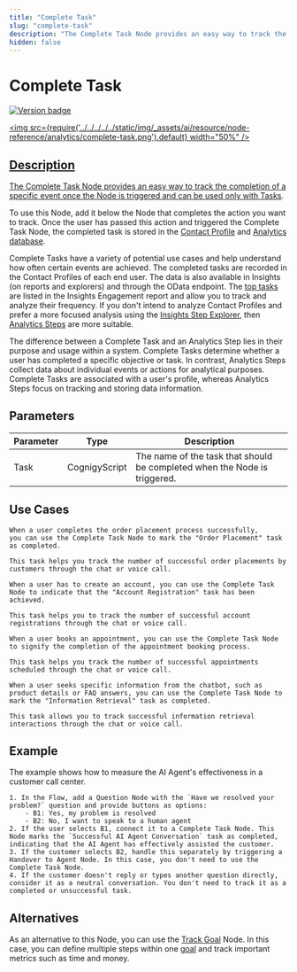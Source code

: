 ```yaml
---
title: "Complete Task"
slug: "complete-task"
description: "The Complete Task Node provides an easy way to track the completion of a specific event, once the Node is triggered."
hidden: false
---
```



# Complete Task

<a href="../../../../release-notes/4.90.mdx" /><img src="https://img.shields.io/badge/Updated in-v4.90-blue.svg" alt="Version badge" />

<img src={require('../../../../../static/img/_assets/ai/resource/node-reference/analytics/complete-task.png').default} width="50%" />

## Description

The Complete Task Node provides an easy way
to track the completion of a specific event once the Node is triggered
and can be used only with [Tasks](../../../analyze/goals-and-tasks/tasks.mdx).

To use this Node, add it below the Node that completes the action you want to track.
Once the user has passed this action and triggered the Complete Task Node,
the completed task is stored in the [Contact Profile](../../../analyze/contact-profiles.mdx) and [Analytics database](../../../analyze/collecting-data.mdx).

Complete Tasks have a variety of potential use cases and help understand how often certain events are achieved.
The completed tasks are recorded in the Contact Profiles of each end user.
The data is also available in Insights (on reports and explorers) and through the OData endpoint.
The [top tasks](../../../../insights/reports/engagement.mdx#tasks-reached) are listed in the Insights Engagement report
and allow you to track and analyze their frequency. 
If you don't intend to analyze Contact Profiles and prefer a more focused analysis using the [Insights Step Explorer](../../../../insights/explorers/step.mdx), then [Analytics Steps](../../../analyze/collecting-data.mdx#analytics-steps) are more suitable.

The difference between a Complete Task and an Analytics Step lies in their purpose and usage within a system. Complete Tasks determine whether a user has completed a specific objective or task. In contrast, Analytics Steps collect data about individual events or actions for analytical purposes. Complete Tasks are associated with a user's profile, whereas Analytics Steps focus on tracking and storing data information.

## Parameters

| Parameter | Type          | Description                                                               |
|-----------|---------------|---------------------------------------------------------------------------|
| Task      | CognigyScript | The name of the task that should be completed when the Node is triggered. |

## Use Cases

<CollapsibleSection title="Order Placement">

    When a user completes the order placement process successfully,
    you can use the Complete Task Node to mark the "Order Placement" task as completed.
    
    This task helps you track the number of successful order placements by customers through the chat or voice call.
    

</CollapsibleSection>


<CollapsibleSection title="Account Registration">

    When a user has to create an account, you can use the Complete Task Node to indicate that the "Account Registration" task has been achieved.
    
    This task helps you to track the number of successful account registrations through the chat or voice call.
    

</CollapsibleSection>


<CollapsibleSection title="Appointment Booking">

    When a user books an appointment, you can use the Complete Task Node to signify the completion of the appointment booking process.
    
    This task helps you track the number of successful appointments scheduled through the chat or voice call.
    

</CollapsibleSection>


<CollapsibleSection title="Information Retrieval">

    When a user seeks specific information from the chatbot, such as product details or FAQ answers, you can use the Complete Task Node to mark the "Information Retrieval" task as completed.
    
    This task allows you to track successful information retrieval interactions through the chat or voice call.
    

</CollapsibleSection>


## Example

The example shows how to measure the AI Agent's effectiveness in a customer call center.

<CollapsibleSection title="Measuring AI Agent Effectiveness">

    1. In the Flow, add a Question Node with the `Have we resolved your problem?` question and provide buttons as options:
        - B1: Yes, my problem is resolved
        - B2: No, I want to speak to a human agent
    2. If the user selects B1, connect it to a Complete Task Node. This Node marks the `Successful AI Agent Conversation` task as completed, indicating that the AI Agent has effectively assisted the customer.
    3. If the customer selects B2, handle this separately by triggering a Handover to Agent Node. In this case, you don't need to use the Complete Task Node.
    4. If the customer doesn't reply or types another question directly, consider it as a neutral conversation. You don't need to track it as a completed or unsuccessful task.

</CollapsibleSection>


## Alternatives

As an alternative to this Node, you can use the [Track Goal](track-goal.mdx) Node. 
In this case, you can define multiple steps within one [goal](../../../analyze/goals-and-tasks/goals.mdx) and track important metrics such as time and money.